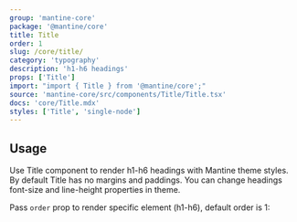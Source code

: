 ```yaml
---
group: 'mantine-core'
package: '@mantine/core'
title: Title
order: 1
slug: /core/title/
category: 'typography'
description: 'h1-h6 headings'
props: ['Title']
import: "import { Title } from '@mantine/core';"
source: 'mantine-core/src/components/Title/Title.tsx'
docs: 'core/Title.mdx'
styles: ['Title', 'single-node']
---
```



## Usage

Use Title component to render h1-h6 headings with Mantine theme styles.
By default Title has no margins and paddings.
You can change headings font-size and line-height properties in <GatsbyLink to="/theming/extend-theme/">theme</GatsbyLink>.

Pass `order` prop to render specific element (h1-h6), default order is 1:

<Demo data={TitleDemos.usage} />
